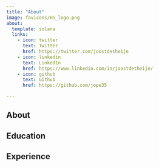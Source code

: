 ```yaml
---
title: "About"
image: favicons/HS_logo.png
about:
  template: solana
  links:
    - icon: twitter
      text: Twitter
      href: https://twitter.com/joostdetheije
    - icon: linkedin
      text: LinkedIn
      href: https://www.linkedin.com/in/joostdetheije/
    - icon: github
      text: Github
      href: https://github.com/jope35

---
```

## About


## Education



## Experience
